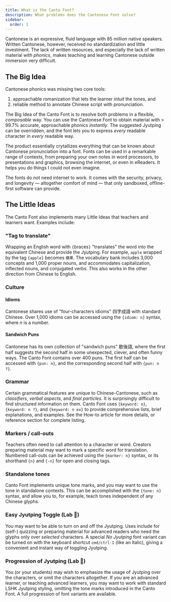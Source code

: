 ```yaml
---
title: What is the Canto Font?
description: What problems does the Cantonese Font solve?
sidebar:
  order: 1
---
```



Cantonese is an expressive, fluid language with 85 million native speakers.  Written Cantonese, however, received no standardization and little investment.  The lack of written resources, and especially the lack of written material *with phonics*, makes teaching and learning Cantonese outside immersion very difficult.

## The Big Idea

Cantonese phonics was missing two core tools:
1. approachable romanization that lets the learner *intuit* the tones, and
2. reliable method to annotate Chinese script with pronunciation.

The Big Idea of the Canto Font is to resolve both problems in a flexible, *composable* way.  You can use the Cantonese Font to obtain material with > 99.7% accurate, approachable phonics *instantly*.  The suggested Jyutping can be overridden, and the font lets you to express *every* readable character in *every* readable way.

The product essentially crytallizes everything that can be known about Cantonese pronunciation into a font.  Fonts can be used in a remarkable range of contexts, from preparing your own notes in word processors, to presentations and graphics, browsing the internet, or even in eReaders.  It helps you do things I could not even imagine.

The fonts do not need internet to work.  It comes with the security, privacy, and longevity — altogether comfort of mind — that only sandboxed, offline-first software can provide.

## The Little Ideas

The Canto Font also implements many Little Ideas that teachers and learners want.  Examples include:

### "Tag to translate"

Wrapping an English word with `{`braces`}` "translates" the word into the equivalent Chinese and provide the Jyutping.  For example, `apple` wrapped by the tag `{apple}` becomes `蘋果`.  The vocabulary bank includes 3,000 concepts and 1,000 proper nouns, and accommodates capitalization, inflected nouns, and conjugated verbs.  This also works in the other direction from Chinese to English.

### Culture
#### Idioms
Cantonese shares use of "four-characters idioms" 四字成語 with standard Chinese.  Over 1,000 idioms can be accessed using the `{idiom: n}` syntax, where *n* is a number.

#### Sandwich Puns
Cantonese has its own collection of "sandwich puns" 歇後語, where the first half suggests the second half in some unexpected, clever, and often funny ways.  The Canto Font contains over 400 puns.  The first half can be accessed with `{pun: n}`, and the corresponding second half with `{pun: n ?}`.

### Grammar
Certain grammatical features are unique to Chinese-Cantonese, such as *classifiers*, *verbal aspects*, and *final particles*.  It is surprisingly difficult to find structured information on them.  Canto Font uses `{keyword: n}`, `{keyword: n ?}`, and `{keyword: n ex}` to provide comprehensive lists, brief explanations, and examples.  See the How-to article for more details, or reference section for complete listing.

### Markers / call-outs
Teachers often need to call attention to a character or word.  Creators preparing material may want to mark a specific word for translation.  Numbered call-outs can be achieved using the `{marker: n}` syntax, or its shorthand `{n}` and `{-n}` for open and closing tags.

### Standalone tones
Canto Font implements unique tone marks, and you may want to use the tone in standalone contexts.  This can be accomplished with the `{tone: n}` syntax, and allow you to, for example, teach tones independent of any Chinese glyphs.

### Easy Jyutping Toggle (Lab 🧪)
You may want to be able to turn on and off the Jyutping.  Uses include for (self-) quizzing or preparing material for advanced readers who need the glyphs only over *selected* characters.  A special *No Jyutping* font variant can be turned on with the keyboard shortcut `cmd/ctrl-I` (like an Italic), giving a convenient and instant way of toggling Jyutping.

### Progression of Jyutping (Lab 🧪)
You (or your students) may wish to emphasize the usage of Jyutping over the characters, or omit the characters altogether.  If you are an advanced learner, or teaching advanced learners, you may want to work with standard LSHK Jyutping styling, omitting the tone marks introduced in the Canto Font.  A full progression of font variants are available.

